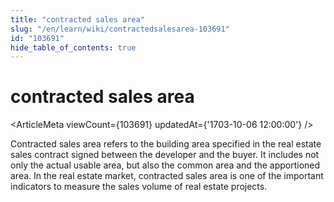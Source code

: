 ```yaml
---
title: "contracted sales area"
slug: "/en/learn/wiki/contractedsalesarea-103691"
id: "103691"
hide_table_of_contents: true
---
```



# contracted sales area

<ArticleMeta viewCount={103691} updatedAt={'1703-10-06 12:00:00'} />

Contracted sales area refers to the building area specified in the real estate sales contract signed between the developer and the buyer. It includes not only the actual usable area, but also the common area and the apportioned area. In the real estate market, contracted sales area is one of the important indicators to measure the sales volume of real estate projects.
